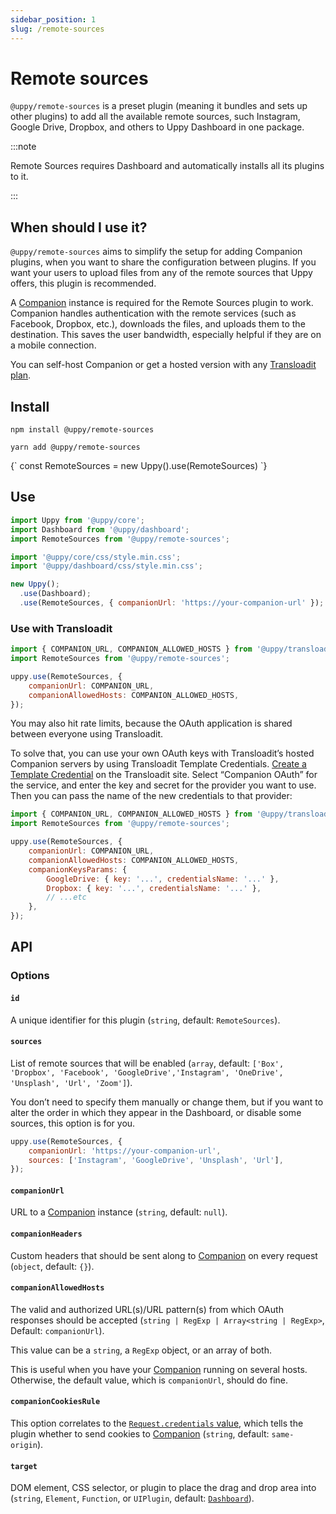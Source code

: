 ```yaml
---
sidebar_position: 1
slug: /remote-sources
---
```




# Remote sources

`@uppy/remote-sources` is a preset plugin (meaning it bundles and sets up other
plugins) to add all the available remote sources, such Instagram, Google Drive,
Dropbox, and others to Uppy Dashboard in one package.

:::note

Remote Sources requires Dashboard and automatically installs all its plugins to
it.

:::

## When should I use it?

`@uppy/remote-sources` aims to simplify the setup for adding Companion plugins,
when you want to share the configuration between plugins. If you want your users
to upload files from any of the remote sources that Uppy offers, this plugin is
recommended.

A [Companion](/docs/companion) instance is required for the Remote Sources
plugin to work. Companion handles authentication with the remote services (such
as Facebook, Dropbox, etc.), downloads the files, and uploads them to the
destination. This saves the user bandwidth, especially helpful if they are on a
mobile connection.

You can self-host Companion or get a hosted version with any
[Transloadit plan](https://transloadit.com/pricing/).

## Install

<Tabs>
  <TabItem value="npm" label="NPM" default>

```shell
npm install @uppy/remote-sources
```

  </TabItem>

  <TabItem value="yarn" label="Yarn">

```shell
yarn add @uppy/remote-sources
```

  </TabItem>

  <TabItem value="cdn" label="CDN">
    <UppyCdnExample>
      {`
        const RemoteSources = new Uppy().use(RemoteSources)
      `}
    </UppyCdnExample>
  </TabItem>
</Tabs>

## Use

```js {10} showLineNumbers
import Uppy from '@uppy/core';
import Dashboard from '@uppy/dashboard';
import RemoteSources from '@uppy/remote-sources';

import '@uppy/core/css/style.min.css';
import '@uppy/dashboard/css/style.min.css';

new Uppy();
  .use(Dashboard);
  .use(RemoteSources, { companionUrl: 'https://your-companion-url' });
```

### Use with Transloadit

```js
import { COMPANION_URL, COMPANION_ALLOWED_HOSTS } from '@uppy/transloadit';
import RemoteSources from '@uppy/remote-sources';

uppy.use(RemoteSources, {
	companionUrl: COMPANION_URL,
	companionAllowedHosts: COMPANION_ALLOWED_HOSTS,
});
```

You may also hit rate limits, because the OAuth application is shared between
everyone using Transloadit.

To solve that, you can use your own OAuth keys with Transloadit’s hosted
Companion servers by using Transloadit Template Credentials. [Create a Template
Credential][template-credentials] on the Transloadit site. Select “Companion
OAuth” for the service, and enter the key and secret for the provider you want
to use. Then you can pass the name of the new credentials to that provider:

```js
import { COMPANION_URL, COMPANION_ALLOWED_HOSTS } from '@uppy/transloadit';
import RemoteSources from '@uppy/remote-sources';

uppy.use(RemoteSources, {
	companionUrl: COMPANION_URL,
	companionAllowedHosts: COMPANION_ALLOWED_HOSTS,
	companionKeysParams: {
		GoogleDrive: { key: '...', credentialsName: '...' },
		Dropbox: { key: '...', credentialsName: '...' },
		// ...etc
	},
});
```

## API

### Options

#### `id`

A unique identifier for this plugin (`string`, default: `RemoteSources`).

#### `sources`

List of remote sources that will be enabled (`array`, default:
`['Box', 'Dropbox', 'Facebook', 'GoogleDrive','Instagram', 'OneDrive', 'Unsplash', 'Url', 'Zoom']`).

You don’t need to specify them manually or change them, but if you want to alter
the order in which they appear in the Dashboard, or disable some sources, this
option is for you.

```js
uppy.use(RemoteSources, {
	companionUrl: 'https://your-companion-url',
	sources: ['Instagram', 'GoogleDrive', 'Unsplash', 'Url'],
});
```

#### `companionUrl`

URL to a [Companion](/docs/companion) instance (`string`, default: `null`).

#### `companionHeaders`

Custom headers that should be sent along to [Companion](/docs/companion) on
every request (`object`, default: `{}`).

#### `companionAllowedHosts`

The valid and authorized URL(s)/URL pattern(s) from which OAuth responses should
be accepted (`string | RegExp | Array<string | RegExp>`, Default:
`companionUrl`).

This value can be a `string`, a `RegExp` object, or an array of both.

This is useful when you have your [Companion](/docs/companion) running on
several hosts. Otherwise, the default value, which is `companionUrl`, should do
fine.

#### `companionCookiesRule`

This option correlates to the [`Request.credentials` value][], which tells the plugin
whether to send cookies to [Companion](/docs/companion) (`string`, default: `same-origin`).

#### `target`

DOM element, CSS selector, or plugin to place the drag and drop area into
(`string`, `Element`, `Function`, or `UIPlugin`, default:
[`Dashboard`](/docs/dashboard)).

[`request.credentials` value]:
	https://developer.mozilla.org/en-US/docs/Web/API/Request/credentials
[template-credentials]:
	https://transloadit.com/docs/#how-to-create-template-credentials
